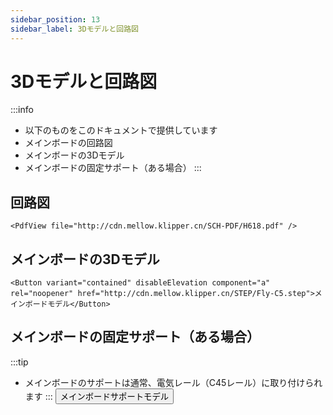 ```yaml
---
sidebar_position: 13
sidebar_label: 3Dモデルと回路図
---
```




# 3Dモデルと回路図


:::info
* 以下のものをこのドキュメントで提供しています
* メインボードの回路図
* メインボードの3Dモデル
* メインボードの固定サポート（ある場合）
:::

## 回路図

    <PdfView file="http://cdn.mellow.klipper.cn/SCH-PDF/H618.pdf" />


## メインボードの3Dモデル

    <Button variant="contained" disableElevation component="a" rel="noopener" href="http://cdn.mellow.klipper.cn/STEP/Fly-C5.step">メインボードモデル</Button>


## メインボードの固定サポート（ある場合）

:::tip
* メインボードのサポートは通常、電気レール（C45レール）に取り付けられます
:::
<Button variant="contained" disableElevation component="a" rel="noopener" href="http://cdn.mellow.klipper.cn/STEP/c5.zip">メインボードサポートモデル</Button>
